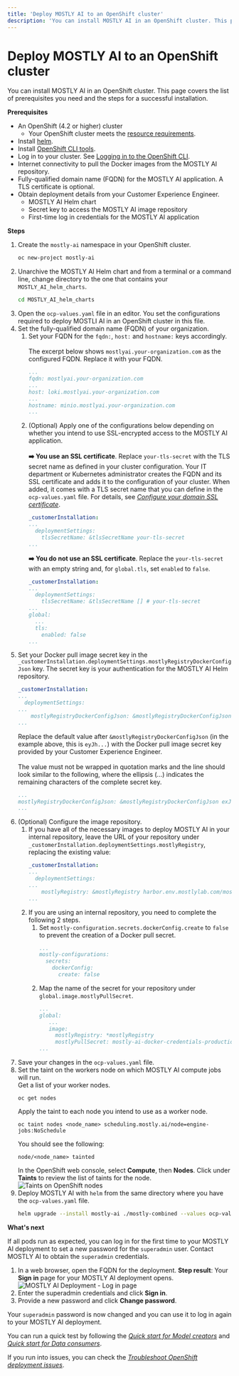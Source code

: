 ```yaml
---
title: 'Deploy MOSTLY AI to an OpenShift cluster'
description: 'You can install MOSTLY AI in an OpenShift cluster. This page covers the list of prerequisites you need and the steps for a successful installation.'
---
```



# Deploy MOSTLY AI to an OpenShift cluster

You can install MOSTLY AI in an OpenShift cluster. This page covers the list of prerequisites you need and the steps for a successful installation.

**Prerequisites**

* An OpenShift (4.2 or higher) cluster
    * Your OpenShift cluster meets the [resource requirements](../requirements).
* Install [helm](https://helm.sh/docs/intro/install/).
* Install [OpenShift CLI tools](https://access.redhat.com/documentation/en-us/openshift_container_platform/4.13/html/cli_tools/openshift-cli-oc#installing-openshift-cli).
* Log in to your cluster. See [Logging in to the OpenShift CLI](https://access.redhat.com/documentation/en-us/openshift_container_platform/4.13/html/cli_tools/openshift-cli-oc#cli-logging-in_cli-developer-commands).
* Internet connectivity to pull the Docker images from the MOSTLY AI repository.
* Fully-qualified domain name (FQDN) for the MOSTLY AI application. A TLS certificate is optional.
* Obtain deployment details from your Customer Experience Engineer.
    * MOSTLY AI Helm chart
    * Secret key to access the MOSTLY AI image repository
    * First-time log in credentials for the MOSTLY AI application

**Steps**

1. Create the `mostly-ai` namespace in your OpenShift cluster.
    ```bash copy
    oc new-project mostly-ai
    ```
2. Unarchive the MOSTLY AI Helm chart and from a terminal or a command line, change directory to the one that contains your  `MOSTLY_AI_helm_charts`.
    ```bash copy
    cd MOSTLY_AI_helm_charts
    ```
3. Open the `ocp-values.yaml` file in an editor. You set the configurations required to deploy MOSTLI AI in an OpenShift cluster in this file.
4. Set the fully-qualified domain name (FQDN) of your organization.
    1. Set your FQDN for the `fqdn:`, `host:` and `hostname:` keys accordingly.<br /><br />
    The excerpt below shows `mostlyai.your-organization.com` as the configured FQDN. Replace it with your FQDN.
        ```yaml filename="ocp-values.yaml"
        ...
        fqdn: mostlyai.your-organization.com
        ...
        host: loki.mostlyai.your-organization.com
        ...
        hostname: minio.mostlyai.your-organization.com
        ...
        ```
    2. (Optional) Apply one of the configurations below depending on whether you intend to use SSL-encrypted access to the MOSTLY AI application.<br /><br />
        **➡️ You use an SSL certificate**. Replace `your-tls-secret` with the TLS secret name as defined in your cluster configuration.
        <Callout>
        Your IT department or Kubernetes administrator creates the FQDN and its SSL certificate and adds it to the configuration of your cluster. When added, it comes with a TLS secret name that you can define in the `ocp-values.yaml` file. For details, see [_Configure your domain SSL certificate_](/install/config/domain-ssl-cert).
        </Callout>
        ```yaml filename="ocp-values.yaml" copy {4}
        _customerInstallation:
        ...
          deploymentSettings:
            tlsSecretName: &tlsSecretName your-tls-secret
        ...
        ```
        **➡️ You do not use an SSL certificate**. Replace the  `your-tls-secret` with an empty string and, for `global.tls`, set `enabled` to `false`. 
        ```yaml filename="ocp-values.yaml" copy {4,9}
        _customerInstallation:
        ...
          deploymentSettings:
            tlsSecretName: &tlsSecretName [] # your-tls-secret
        ...
        global:
          ...
          tls:
            enabled: false
        ...
        ```
5. Set your Docker pull image secret key in the `_customerInstallation.deploymentSettings.mostlyRegistryDockerConfigJson` key. The secret key is your authentication for the MOSTLY AI Helm repository.
    ```yaml filename="ocp-values.yaml" {5}
    _customerInstallation:
    ...
      deploymentSettings:
    ...
        mostlyRegistryDockerConfigJson: &mostlyRegistryDockerConfigJson eyJh...
    ...
    ```
    Replace the default value after `&mostlyRegistryDockerConfigJson` (in the example above, this is `eyJh...`) with the Docker pull image secret key provided by your Customer Experience Engineer.<br />
    <br />
    The value must not be wrapped in quotation marks and the line should look similar to the following, where the ellipsis (...) indicates the remaining characters of the complete secret key.
    ```yaml filename="ocp-values.yaml"
    ...
    mostlyRegistryDockerConfigJson: &mostlyRegistryDockerConfigJson exJhdXRocyI6eyJuZX...
    ...
    ```
6. (Optional) Configure the image repository.
    1. If you have all of the necessary images to deploy MOSTLY AI in your internal repository, leave the URL of your repository under `_customerInstallation.deploymentSettings.mostlyRegistry`, replacing the existing value:
        ```yaml filename="ocp-values.yaml" {5}
        _customerInstallation:
        ...
          deploymentSettings:
        ...
            mostlyRegistry: &mostlyRegistry harbor.env.mostlylab.com/mostlyai
        ...
        ```
   2. If you are using an internal repository, you need to complete the following 2 steps.
        1. Set `mostly-configuration.secrets.dockerConfig.create` to `false` to prevent the creation of a Docker pull secret. 
            ```yaml filename="ocp-values.yaml" copy {5}
            ...
            mostly-configurations:
              secrets:
                dockerConfig:
                  create: false
            ```
        2. Map the name of the secret for your repository under `global.image.mostlyPullSecret`.
           ```yaml filename="ocp-values.yaml" {6}
           ...
           global:
              ...
              image:
                mostlyRegistry: *mostlyRegistry
                mostlyPullSecret: mostly-ai-docker-credentials-production
           ...
           ```
11. Save your changes in the `ocp-values.yaml` file.
12. Set the taint on the workers node on which MOSTLY AI compute jobs will run.<br />
    Get a list of your worker nodes.
    ```shell copy
    oc get nodes
    ```
    Apply the taint to each node you intend to use as a worker node.
    ```shell copy
    oc taint nodes <node_name> scheduling.mostly.ai/node=engine-jobs:NoSchedule
    ```
    You should see the following:
    ```
    node/<node_name> tainted
    ```
    In the OpenShift web console, select **Compute**, then **Nodes**. Click under **Taints** to review the list of taints for the node.
    <Image
        src="/docs/docimages/install/openshift/ocp-node-taints.webp"
        alt="Taints on OpenShift nodes"
        width={800}
        height={400}
    />
12. Deploy MOSTLY AI with `helm` from the same directory where you have the `ocp-values.yaml` file.
    ```bash copy
    helm upgrade --install mostly-ai ./mostly-combined --values ocp-values.yaml --namespace mostly-ai
    ```

**What's next**

If all pods run as expected, you can log in for the first time to your MOSTLY AI deployment to set a new password for the `superadmin` user. Contact MOSTLY AI to obtain the `superadmin` credentials.

1. In a web browser, open the FQDN for the deployment.
**Step result**: Your **Sign in** page for your MOSTLY AI deployment opens.
    <Image
        src="/docs/docimages/install/minikube/02-minikube-dashboard-01-post-deployment-red.webp"
        alt="MOSTLY AI Deployment - Log in page"
        width={800}
        height={300}
    />
2. Enter the superadmin credentials and click **Sign in**.
3. Provide a new password and click **Change password**.

Your `superadmin` password is now changed and you can use it to log in again to your MOSTLY AI deployment.

You can run a quick test by following the [_Quick start for Model creators_](/quick-start/model-creators) and [_Quick start for Data consumers_](/quick-start/data-consumers).

If you run into issues, you can check the [_Troubleshoot OpenShift deployment issues_](../troubleshoot/openshift).
